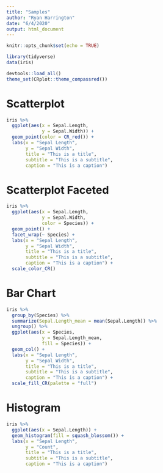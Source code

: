 ```yaml
---
title: "Samples"
author: "Ryan Harrington"
date: "6/4/2020"
output: html_document
---
```


```r
knitr::opts_chunk$set(echo = TRUE)
```

```r
library(tidyverse)
data(iris)
```

```r
devtools::load_all()
theme_set(CRplot::theme_compassred())
```

# Scatterplot

```r
iris %>% 
  ggplot(aes(x = Sepal.Length,
             y = Sepal.Width)) +
  geom_point(color = CR_red()) +
  labs(x = "Sepal Length",
       y = "Sepal Width",
       title = "This is a title",
       subtitle = "This is a subtitle",
       caption = "This is a caption")
```

# Scatterplot Faceted

```r
iris %>% 
  ggplot(aes(x = Sepal.Length,
             y = Sepal.Width,
             color = Species)) +
  geom_point() +
  facet_wrap(~ Species) +
  labs(x = "Sepal Length",
       y = "Sepal Width",
       title = "This is a title",
       subtitle = "This is a subtitle",
       caption = "This is a caption") +
  scale_color_CR()
```


# Bar Chart

```r
iris %>%
  group_by(Species) %>% 
  summarize(Sepal.Length_mean = mean(Sepal.Length)) %>% 
  ungroup() %>% 
  ggplot(aes(x = Species,
             y = Sepal.Length_mean,
             fill = Species)) +
  geom_col() +
  labs(x = "Sepal Length",
       y = "Sepal Width",
       title = "This is a title",
       subtitle = "This is a subtitle",
       caption = "This is a caption") +
  scale_fill_CR(palette = "full")
```

# Histogram

```r
iris %>% 
  ggplot(aes(x = Sepal.Length)) +
  geom_histogram(fill = squash_blossom()) +
  labs(x = "Sepal Length",
       y = "Count",
       title = "This is a title",
       subtitle = "This is a subtitle",
       caption = "This is a caption")
```

